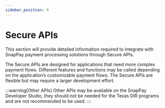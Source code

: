 ```yaml
---
sidebar_position: 9
---
```


# Secure APIs

This section will provide detailed information required to integrate with SnapPay payment processing
solutions through Secure APIs.

The Secure APIs are designed for applications that need more complex payment flows. Different features
and functions may be called depending on the application’s customizable payment flows. The Secure
APIs are flexible but may require a larger development effort.

:::warning[Other APIs]
Other APIs may be available on the SnapPay Developer Studio, they should not be needed for the Texas
DIR programs and are not recommended to be used.
:::